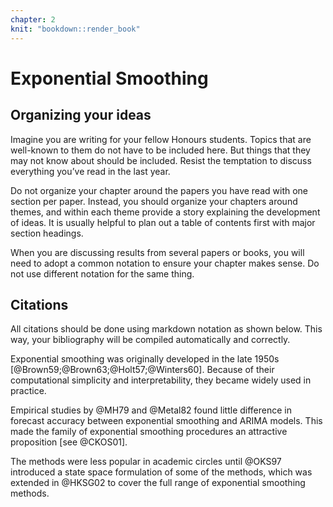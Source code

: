 ```yaml
---
chapter: 2
knit: "bookdown::render_book"
---
```


# Exponential Smoothing {#sec:expsmooth}

## Organizing your ideas

Imagine you are writing for your fellow Honours students. Topics that are well-known to them do not have to be included here. But things that they may not know about should be included. Resist the temptation to discuss everything you've read in the last year.

Do not organize your chapter around the papers you have read with one section per paper. Instead, you should organize your chapters around themes, and within each theme provide a story explaining the development of ideas. It is usually helpful to plan out a table of contents first with major section headings.

When you are discussing results from several papers or books, you will need to adopt a common notation to ensure your chapter makes sense. Do not use different notation for the same thing.

## Citations

All citations should be done using markdown notation as shown below. This way, your bibliography will be compiled automatically and correctly.

Exponential smoothing was originally developed in the late 1950s [@Brown59;@Brown63;@Holt57;@Winters60]. Because of their computational simplicity and interpretability, they became widely used in practice.

Empirical studies by @MH79 and @Metal82 found little difference in forecast accuracy between exponential smoothing and ARIMA models. This made the family of exponential smoothing procedures an attractive proposition [see @CKOS01].

The methods were less popular in academic circles until  @OKS97 introduced a state space formulation of some of the methods, which was extended in @HKSG02 to cover the full range of exponential smoothing methods.

